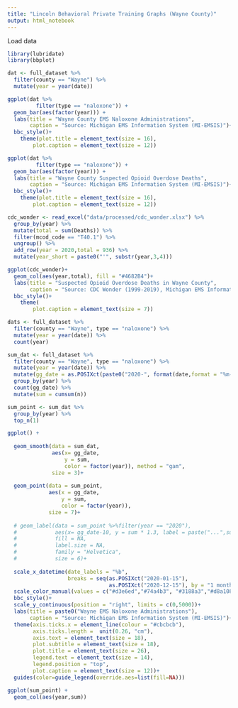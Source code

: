 ```yaml
---
title: "Lincoln Behavioral Private Training Graphs (Wayne County)"
output: html_notebook
---
```

Load data
```r
library(lubridate)
library(bbplot)

dat <- full_dataset %>% 
  filter(county == "Wayne") %>% 
  mutate(year = year(date))
```

```r
ggplot(dat %>% 
         filter(type == "naloxone")) + 
  geom_bar(aes(factor(year))) + 
  labs(title = "Wayne County EMS Naloxone Administrations",
       caption = "Source: Michigan EMS Information System (MI-EMSIS)")+
  bbc_style()+
    theme(plot.title = element_text(size = 16),
        plot.caption = element_text(size = 12))
```

```r
ggplot(dat %>% 
         filter(type == "naloxone")) + 
  geom_bar(aes(factor(year))) + 
  labs(title = "Wayne County Suspected Opioid Overdose Deaths",
       caption = "Source: Michigan EMS Information System (MI-EMSIS)")+
  bbc_style()+
    theme(plot.title = element_text(size = 16),
        plot.caption = element_text(size = 12))
```

```r
cdc_wonder <- read_excel("data/processed/cdc_wonder.xlsx") %>% 
  group_by(year) %>% 
  mutate(total = sum(Deaths)) %>% 
  filter(mcod_code == "T40.1") %>% 
  ungroup() %>% 
  add_row(year = 2020,total = 936) %>%
  mutate(year_short = paste0("'", substr(year,3,4)))

ggplot(cdc_wonder)+
  geom_col(aes(year,total), fill = "#4682B4")+
  labs(title = "Suspected Opioid Overdose Deaths in Wayne County",
       caption = "Source: CDC Wonder (1999-2019), Michigan EMS Information System (2020)")+
  bbc_style()+
    theme(
        plot.caption = element_text(size = 7))
```


```r
dats <- full_dataset %>% 
  filter(county == "Wayne", type == "naloxone") %>% 
  mutate(year = year(date)) %>% 
  count(year)
```

```r
sum_dat <- full_dataset %>% 
  filter(county == "Wayne", type == "naloxone") %>% 
  mutate(year = year(date)) %>% 
  mutate(gg_date = as.POSIXct(paste0("2020-", format(date,format = "%m-%d")))) %>% 
  group_by(year) %>% 
  count(gg_date) %>% 
  mutate(sum = cumsum(n))

sum_point <- sum_dat %>% 
  group_by(year) %>% 
  top_n(1)

ggplot() + 
  
  geom_smooth(data = sum_dat, 
              aes(x= gg_date, 
                  y = sum, 
                  color = factor(year)), method = "gam",
              size = 3)+
  
  geom_point(data = sum_point,
             aes(x = gg_date,
                 y = sum,
                 color = factor(year)),
             size = 7)+
  
  # geom_label(data = sum_point %>%filter(year == "2020"), 
  #            aes(x= gg_date-10, y = sum * 1.3, label = paste("...",sum,"times.")),
  #            fill = NA, 
  #            label.size = NA,
  #            family = "Helvetica",
  #            size = 6)+
  
  scale_x_datetime(date_labels = "%b", 
                   breaks = seq(as.POSIXct("2020-01-15"), 
                                as.POSIXct("2020-12-15"), by = "1 month"))+
  scale_color_manual(values = c("#d3e6ed","#74a4b3", "#3188a3","#d8a108"))+
  bbc_style()+ 
  scale_y_continuous(position = "right", limits = c(0,5000))+
  labs(title = paste0("Wayne EMS Naloxone Administrations"),
       caption = "Source: Michigan EMS Information System (MI-EMSIS)")+
  theme(axis.ticks.x = element_line(colour = "#cbcbcb"), 
        axis.ticks.length =  unit(0.26, "cm"),
        axis.text = element_text(size = 18),
        plot.subtitle = element_text(size = 18),
        plot.title = element_text(size = 26),
        legend.text = element_text(size = 14),
        legend.position = "top",
        plot.caption = element_text(size = 12))+
  guides(color=guide_legend(override.aes=list(fill=NA)))
```

```r
ggplot(sum_point) +
  geom_col(aes(year,sum))
```
